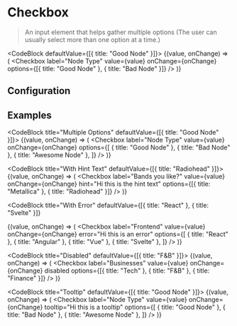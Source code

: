 
# Checkbox

> An input element that helps gather multiple options (The user can usually select more than one option at a time.)

<CodeBlock defaultValue={[{ title: "Good Node" }]}>
  {(value, onChange) => (
    <Checkbox
      label="Node Type"
      value={value}
      onChange={onChange}
      options={[{ title: "Good Node" }, { title: "Bad Node" }]}
    />
  )}
</CodeBlock>

## Configuration

<ConfigBlock of={Checkbox} />

## Examples

<CodeBlock title="Multiple Options" defaultValue={[{ title: "Good Node" }]}>
  {(value, onChange) => (
    <Checkbox
      label="Node Type"
      value={value}
      onChange={onChange}
      options={[
        { title: "Good Node" },
        { title: "Bad Node" },
        { title: "Awesome Node" },
      ]}
    />
  )}
</CodeBlock>

<CodeBlock title="With Hint Text" defaultValue={[{ title: "Radiohead" }]}>
  {(value, onChange) => (
    <Checkbox
      label="Bands you like?"
      value={value}
      onChange={onChange}
      hint="Hi this is the hint text"
      options={[{ title: "Metallica" }, { title: "Radiohead" }]}
    />
  )}
</CodeBlock>

<CodeBlock
  title="With Error"
  defaultValue={[{ title: "React" }, { title: "Svelte" }]}
>
  {(value, onChange) => (
    <Checkbox
      label="Frontend"
      value={value}
      onChange={onChange}
      error="Hi this is an error"
      options={[
        { title: "React" },
        { title: "Angular" },
        { title: "Vue" },
        { title: "Svelte" },
      ]}
    />
  )}
</CodeBlock>

<CodeBlock title="Disabled" defaultValue={[{ title: "F&B" }]}>
  {(value, onChange) => (
    <Checkbox
      label="Businesses"
      value={value}
      onChange={onChange}
      disabled
      options={[{ title: "Tech" }, { title: "F&B" }, { title: "Finance" }]}
    />
  )}
</CodeBlock>

<CodeBlock title="Tooltip" defaultValue={[{ title: "Good Node" }]}>
  {(value, onChange) => (
    <Checkbox
      label="Node Type"
      value={value}
      onChange={onChange}
      tooltip="Hi this is a tooltip"
      options={[
        { title: "Good Node" },
        { title: "Bad Node" },
        { title: "Awesome Node" },
      ]}
    />
  )}
</CodeBlock>
